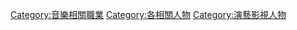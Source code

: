 [[Category:音樂相關職業|Category:音樂相關職業]]
[[Category:各相關人物|Category:各相關人物]]
[[Category:演藝影視人物|Category:演藝影視人物]]